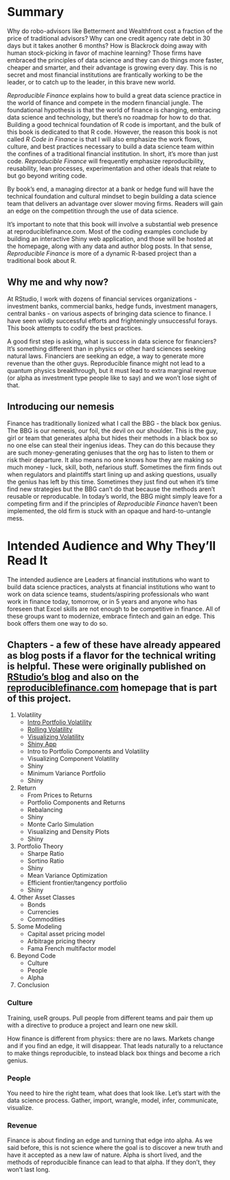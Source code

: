 # Summary

Why do robo-advisors like Betterment and Wealthfront cost a fraction of the price of traditional advisors? Why can one credit agency rate debt in 30 days but it takes another 6 months? How is Blackrock doing away with human stock-picking in favor of machine learning? Those firms have embraced the principles of data science and they can do things more faster, cheaper and smarter, and their advantage is growing every day. This is no secret and most financial institutions are frantically working to be the leader, or to catch up to the leader, in this brave new world.

*Reproducible Finance* explains how to build a great data science practice in the world of finance and compete in the modern financial jungle. The foundational hypothesis is that the world of finance is changing, embracing data science and technology, but there's no roadmap for how to do that.  Building a good technical foundation of R code is important, and the bulk of this book is dedicated to that R code. However, the reason this book is not called *R Code in Finance* is that I will also emphasize the work flows, culture, and best practices necessary to build a data science team within the confines of a traditional financial institution. In short, it's more than just code. *Reproducible Finance* will frequently emphasize reproducibility, reusability, lean processes, experimentation and other ideals that relate to but go beyond writing code.

By book's end, a managing director at a bank or hedge fund will have the technical foundation and cultural mindset to begin building a data science team that delivers an advantage over slower moving firms. Readers will gain an edge on the competition through the use of data science. 

It's important to note that this book will involve a substantial web presence at reproduciblefinance.com. Most of the coding examples conclude by building an interactive Shiny web application, and those will be hosted at the homepage, along with any data and author blog posts. In that sense, *Reproducible Finance* is more of a dynamic R-based project than a traditional book about R. 

## Why me and why now?

At RStudio, I work with dozens of financial services organizations - investment banks, commercial banks, hedge funds, investment managers, central banks - on various aspects of bringing data science to finance. I have seen wildly successful efforts and frighteningly unsuccessful forays. This book attempts to codify the best practices.

A good first step is asking, what is success in data science for financiers? It's something different than in physics or other hard sciences seeking natural laws. Financiers are seeking an edge, a way to generate more revenue than the other guys. Reproducible finance might not lead to a quantum physics breakthrough, but it must lead to extra marginal revenue (or alpha as investment type people like to say) and we won't lose sight of that.


## Introducing our nemesis

Finance has traditionally lionized what I call the BBG - the black box genius. The BBG is our nemesis, our foil, the devil on our shoulder. This is the guy, girl or team that generates alpha but hides their methods in a black box so no one else can steal their ingenius ideas. They can do this because they are such money-generating geniuses that the org has to listen to them or risk their departure. It also means no one knows how they are making so much money - luck, skill, both, nefarious stuff. Sometimes the firm finds out when regulators and plaintiffs start lining up and asking questions, usually the genius has left by this time. Sometimes they just find out when it's time find new strategies but the BBG can't do that because the methods aren't reusable or reproducable. In today's world, the BBG might simply leave for a competing firm and if the principles of *Reproducible Finance* haven't been implemented, the old firm is stuck with an opaque and hard-to-untangle mess.

# Intended Audience and Why They'll Read It

The intended audience are Leaders at financial institutions who want to build data science practices, analysts at financial institutions who want to work on data science teams, students/aspiring professionals who want work in finance today, tomorrow, or in 5 years and anyone who has foreseen that Excel skills are not enough to be competitive in finance. All of these groups want to modernize, embrace fintech and gain an edge. This book offers them one way to do so.


## Chapters - a few of these have already appeared as blog posts if a flavor for the technical writing is helpful. These were originally published on [RStudio's blog](https://rviews.rstudio.com/categories/reproducible-finance-with-r/) and also on the [reproduciblefinance.com](reproduciblefinance.com) homepage that is part of this project. 

1. Volatility
    + [Intro Portfolio Volatility](http://www.reproduciblefinance.com/2017/07/12/introduction-to-volatility/)
    + [Rolling Volatility](http://www.reproduciblefinance.com/2017/07/18/introduction-to-rolling-volatility/)
    + [Visualizing Volatility](http://www.reproduciblefinance.com/2017/07/21/visualizing-portfolio-volatility/)
    + [Shiny App](http://www.reproduciblefinance.com/2017/08/08/portfolio-volatility-shiny-app/)
    + Intro to Portfolio Components and Volatility
    + Visualizing Component Volatility
    + Shiny
    + Minimum Variance Portfolio
    + Shiny
2. Return
    + From Prices to Returns
    + Portfolio Components and Returns
    + Rebalancing 
    + Shiny
    + Monte Carlo Simulation
    + Visualizing and Density Plots
    + Shiny
3. Portfolio Theory
    + Sharpe Ratio
    + Sortino Ratio
    + Shiny
    + Mean Variance Optimization
    + Efficient frontier/tangency portfolio
    + Shiny
4. Other Asset Classes
    + Bonds
    + Currencies
    + Commodities
5. Some Modeling
    + Capital asset pricing model
    + Arbitrage pricing theory
    + Fama French multifactor model
6. Beyond Code
    + Culture
    + People
    + Alpha
7. Conclusion

 

### Culture
Training, useR groups. Pull people from different teams and pair them up with a directive to produce a project and learn one new skill. 

How finance is different from physics: there are no laws. Markets change and if you find an edge, it will disappear. That leads naturally to a reluctance to make things reproducible, to instead black box things and become a rich genius. 

### People
You need to hire the right team, what does that look like. Let's start with the data science process. Gather, import, wrangle, model, infer, communicate, visualize. 

### Revenue
Finance is about finding an edge and turning that edge into alpha. As we said before, this is not science where the goal is to discover a new truth and have it accepted as a new law of nature. Alpha is short lived, and the methods of reproducible finance can lead to that alpha. If they don't, they won't last long.